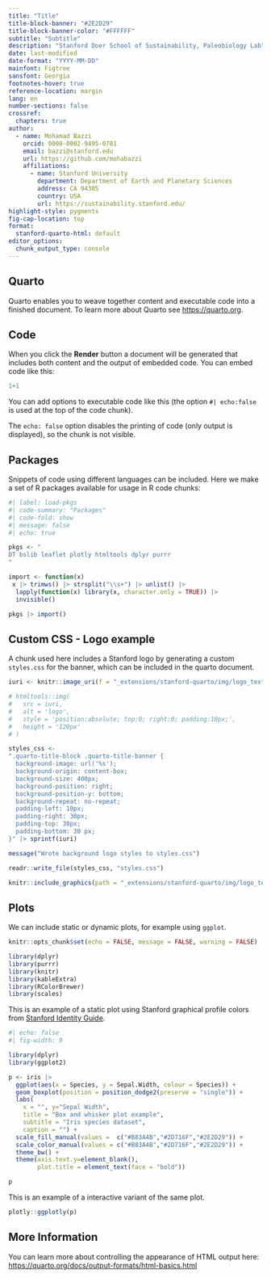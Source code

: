 ```yaml
---
title: "Title"
title-block-banner: "#2E2D29"
title-block-banner-color: "#FFFFFF"
subtitle: "Subtitle"
description: "Stanford Doer School of Sustainability, Paleobiology Lab"
date: last-modified
date-format: "YYYY-MM-DD"
mainfont: Figtree
sansfont: Georgia
footnotes-hover: true
reference-location: margin
lang: en
number-sections: false
crossref:
  chapters: true
author:
  - name: Mohamad Bazzi
    orcid: 0000-0002-9495-0781
    email: bazzi@stanford.edu
    url: https://github.com/mohabazzi
    affiliations:
      - name: Stanford University
        department: Department of Earth and Planetary Sciences
        address: CA 94305
        country: USA
        url: https://sustainability.stanford.edu/
highlight-style: pygments
fig-cap-location: top
format:
  stanford-quarto-html: default
editor_options: 
  chunk_output_type: console
---
```


## Quarto

Quarto enables you to weave together content and executable code into a finished document. To learn more about Quarto see <https://quarto.org>.

## Code

When you click the **Render** button a document will be generated that includes both content and the output of embedded code. You can embed code like this:

```r
1+1
```


\newpage
You can add options to executable code like this (the option `#| echo:false` is used at the top of the code chunk). 

The `echo: false` option disables the printing of code (only output is displayed), so the chunk is not visible.

## Packages

Snippets of code using different languages can be included. Here we make a set of R packages available for usage in R code chunks:

```r
#| label: load-pkgs
#| code-summary: "Packages"
#| code-fold: show
#| message: false
#| echo: true

pkgs <- "
DT bslib leaflet plotly htmltools dplyr purrr
"

import <- function(x)
 x |> trimws() |> strsplit("\\s+") |> unlist() |>
  lapply(function(x) library(x, character.only = TRUE)) |>
  invisible()

pkgs |> import()
```

## Custom CSS - Logo example

A chunk used here includes a Stanford logo by generating a custom `styles.css` for the banner, which can be included in the quarto document.

```r
iuri <- knitr::image_uri(f = "_extensions/stanford-quarto/img/logo_text.png")

# htmltools::img(
#   src = iuri, 
#   alt = 'logo', 
#   style = 'position:absolute; top:0; right:0; padding:10px;',
#   height = '120px'
# )

styles_css <- 
".quarto-title-block .quarto-title-banner {
  background-image: url('%s');
  background-origin: content-box;
  background-size: 400px;
  background-position: right;
  background-position-y: bottom;
  background-repeat: no-repeat;
  padding-left: 10px;
  padding-right: 30px;
  padding-top: 30px;
  padding-bottom: 30 px;
}" |> sprintf(iuri)

message("Wrote background logo styles to styles.css")

readr::write_file(styles_css, "styles.css")

knitr::include_graphics(path = "_extensions/stanford-quarto/img/logo_text.png")
```

## Plots

We can include static or dynamic plots, for example using `ggplot`.

```r
knitr::opts_chunk$set(echo = FALSE, message = FALSE, warning = FALSE)

library(dplyr)
library(purrr)
library(knitr)
library(kableExtra)
library(RColorBrewer)
library(scales)
```

This is an example of a static plot using Stanford graphical profile colors from [Stanford Identity Guide](https://identity.stanford.edu/design-elements/color/primary-colors/).

```r
#| echo: false
#| fig-width: 9

library(dplyr)
library(ggplot2)

p <- iris |> 
  ggplot(aes(x = Species, y = Sepal.Width, colour = Species)) +
  geom_boxplot(position = position_dodge2(preserve = "single")) +
  labs(
    x = "", y="Sepal Width",
    title = "Box and whisker plot example",
    subtitle = "Iris species dataset",
    caption = "") +
  scale_fill_manual(values =  c("#B83A4B","#2D716F","#2E2D29")) +
  scale_color_manual(values = c("#B83A4B","#2D716F","#2E2D29")) +
  theme_bw() +
  theme(axis.text.y=element_blank(),
        plot.title = element_text(face = "bold"))

p
```

This is an example of a interactive variant of the same plot.

```r
plotly::ggplotly(p)
```

## More Information

You can learn more about controlling the appearance of HTML output here: <https://quarto.org/docs/output-formats/html-basics.html>
